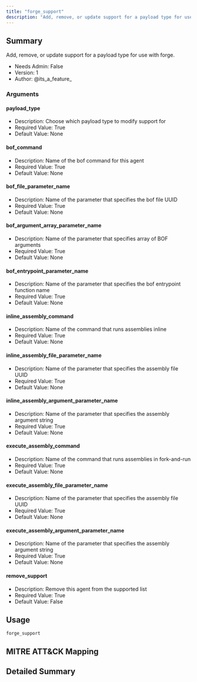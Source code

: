 ```yaml
---
title: "forge_support"
description: "Add, remove, or update support for a payload type for use with forge."
---
```


## Summary
Add, remove, or update support for a payload type for use with forge.

- Needs Admin: False  
- Version: 1  
- Author: @its_a_feature_  

### Arguments

#### payload_type

- Description: Choose which payload type to modify support for  
- Required Value: True  
- Default Value: None

#### bof_command

- Description: Name of the bof command for this agent
- Required Value: True
- Default Value: None

#### bof_file_parameter_name

- Description: Name of the parameter that specifies the bof file UUID
- Required Value: True
- Default Value: None

#### bof_argument_array_parameter_name

- Description: Name of the parameter that specifies array of BOF arguments
- Required Value: True
- Default Value: None

#### bof_entrypoint_parameter_name

- Description: Name of the parameter that specifies the bof entrypoint function name
- Required Value: True
- Default Value: None

#### inline_assembly_command

- Description: Name of the command that runs assemblies inline
- Required Value: True
- Default Value: None

#### inline_assembly_file_parameter_name

- Description: Name of the parameter that specifies the assembly file UUID
- Required Value: True
- Default Value: None

#### inline_assembly_argument_parameter_name

- Description: Name of the parameter that specifies the assembly argument string
- Required Value: True
- Default Value: None

#### execute_assembly_command

- Description: Name of the command that runs assemblies in fork-and-run
- Required Value: True
- Default Value: None

#### execute_assembly_file_parameter_name

- Description: Name of the parameter that specifies the assembly file UUID
- Required Value: True
- Default Value: None

#### execute_assembly_argument_parameter_name

- Description: Name of the parameter that specifies the assembly argument string
- Required Value: True
- Default Value: None

#### remove_support

- Description: Remove this agent from the supported list
- Required Value: True
- Default Value: False

## Usage

```
forge_support
```

## MITRE ATT&CK Mapping

## Detailed Summary

